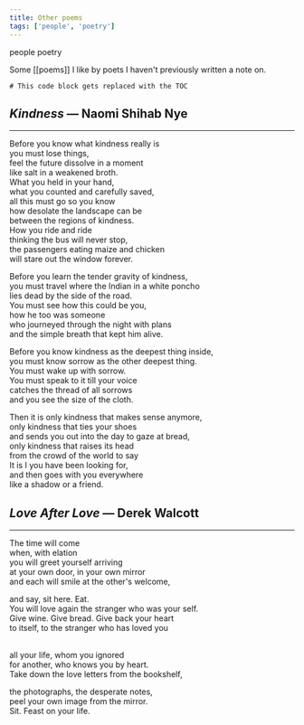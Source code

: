 ```yaml
---
title: Other poems
tags: ['people', 'poetry']
---
```


<NoteTag color="gray">people</NoteTag>
<NoteTag color="gray">poetry</NoteTag>

Some [[poems]] I like by poets I haven't previously written a note on.

```toc
# This code block gets replaced with the TOC
```

## *Kindness* — Naomi Shihab Nye
---

Before you know what kindness really is <br/>
you must lose things, <br/>
feel the future dissolve in a moment <br/>
like salt in a weakened broth. <br/>
What you held in your hand, <br/>
what you counted and carefully saved, <br/>
all this must go so you know <br/>
how desolate the landscape can be <br/>
between the regions of kindness. <br/>
How you ride and ride <br/>
thinking the bus will never stop, <br/>
the passengers eating maize and chicken <br/>
will stare out the window forever. <br/>

Before you learn the tender gravity of kindness, <br/>
you must travel where the Indian in a white poncho <br/>
lies dead by the side of the road. <br/>
You must see how this could be you, <br/>
how he too was someone <br/>
who journeyed through the night with plans <br/>
and the simple breath that kept him alive. <br/>

Before you know kindness as the deepest thing inside, <br/>
you must know sorrow as the other deepest thing. <br/>
You must wake up with sorrow. <br/>
You must speak to it till your voice <br/>
catches the thread of all sorrows <br/>
and you see the size of the cloth. <br/>

Then it is only kindness that makes sense anymore, <br/>
only kindness that ties your shoes <br/>
and sends you out into the day to gaze at bread, <br/>
only kindness that raises its head <br/>
from the crowd of the world to say <br/>
It is I you have been looking for, <br/>
and then goes with you everywhere <br/>
like a shadow or a friend.

## *Love After Love* — Derek Walcott
---

The time will come <br/>
when, with elation <br/>
you will greet yourself arriving <br/>
at your own door, in your own mirror <br/>
and each will smile at the other's welcome, <br/>

and say, sit here. Eat. <br/>
You will love again the stranger who was your self. <br/>
Give wine. Give bread. Give back your heart <br/>
to itself, to the stranger who has loved you <br/> <br/>

all your life, whom you ignored <br/>
for another, who knows you by heart. <br/>
Take down the love letters from the bookshelf, <br/>

the photographs, the desperate notes, <br/>
peel your own image from the mirror. <br/>
Sit. Feast on your life.
